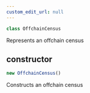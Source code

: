 ```yaml
---
custom_edit_url: null
---
```


```ts
class OffchainCensus
```

<div>

</div>

Represents an offchain census

## constructor
```ts
new OffchainCensus()
```

<div>

</div>

Constructs an offchain census


